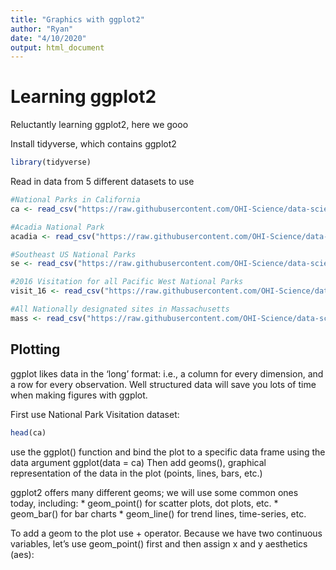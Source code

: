 ```yaml
---
title: "Graphics with ggplot2"
author: "Ryan"
date: "4/10/2020"
output: html_document
---
```


# Learning ggplot2

Reluctantly learning ggplot2, here we gooo

Install tidyverse, which contains ggplot2

```r
library(tidyverse)
```

Read in data from 5 different datasets to use

```r
#National Parks in California
ca <- read_csv("https://raw.githubusercontent.com/OHI-Science/data-science-training/master/data/ca.csv") 

#Acadia National Park
acadia <- read_csv("https://raw.githubusercontent.com/OHI-Science/data-science-training/master/data/acadia.csv")

#Southeast US National Parks
se <- read_csv("https://raw.githubusercontent.com/OHI-Science/data-science-training/master/data/se.csv")

#2016 Visitation for all Pacific West National Parks
visit_16 <- read_csv("https://raw.githubusercontent.com/OHI-Science/data-science-training/master/data/visit_16.csv")

#All Nationally designated sites in Massachusetts
mass <- read_csv("https://raw.githubusercontent.com/OHI-Science/data-science-training/master/data/mass.csv")
```

## Plotting

ggplot likes data in the ‘long’ format: i.e., a column for every dimension, and a row for every observation. Well structured data will save you lots of time when making figures with ggplot.

First use National Park Visitation dataset:

```r
head(ca)

```

use the ggplot() function and bind the plot to a specific data frame using the data argument
 ggplot(data = ca)
Then add geoms(), graphical representation of the data in the plot (points, lines, bars, etc.)

ggplot2 offers many different geoms; we will use some common ones today, including: * geom_point() for scatter plots, dot plots, etc. * geom_bar() for bar charts * geom_line() for trend lines, time-series, etc.

To add a geom to the plot use + operator. Because we have two continuous variables,
let’s use geom_point() first and then assign x and y aesthetics (aes):
